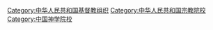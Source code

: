 [[Category:中华人民共和国基督教组织|Category:中华人民共和国基督教组织]]
[[Category:中华人民共和国宗教院校|Category:中华人民共和国宗教院校]]
[[Category:中国神学院校|Category:中国神学院校]]